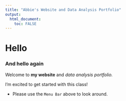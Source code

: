 ```yaml
---
title: "Abbie's Website and Data Analysis Portfolio"
output: 
  html_document:
    toc: FALSE
---
```


# Hello

### And hello again

Welcome to **my website** and _data analysis portfolio._ 

I'm excited to get started with this class!

* Please use the `Menu Bar` above to look around.

